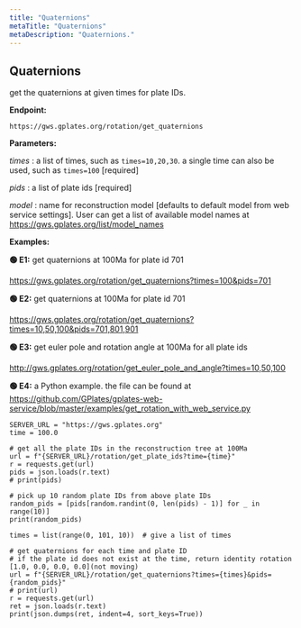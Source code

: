 ```yaml
---
title: "Quaternions"
metaTitle: "Quaternions"
metaDescription: "Quaternions."
---
```


## Quaternions

get the quaternions at given times for plate IDs.

**Endpoint:**

    https://gws.gplates.org/rotation/get_quaternions

**Parameters:**

*times* : a list of times, such as `times=10,20,30`. a single time can also be used, such as `times=100` [required]

*pids* : a list of plate ids [required]

*model* : name for reconstruction model [defaults to default model from web service settings]. 
User can get a list of available model names at <https://gws.gplates.org/list/model_names>
    

**Examples:** 

**&#128994; E1:** get quaternions at 100Ma for plate id 701

<https://gws.gplates.org/rotation/get_quaternions?times=100&pids=701>

**&#128994; E2:** get quaternions at 100Ma for plate id 701

<https://gws.gplates.org/rotation/get_quaternions?times=10,50,100&pids=701,801,901>

**&#128994; E3:** get euler pole and rotation angle at 100Ma for all plate ids

<http://gws.gplates.org/rotation/get_euler_pole_and_angle?times=10,50,100>

**&#128994; E4:** a Python example. the file can be found at <https://github.com/GPlates/gplates-web-service/blob/master/examples/get_rotation_with_web_service.py>



    SERVER_URL = "https://gws.gplates.org"
    time = 100.0

    # get all the plate IDs in the reconstruction tree at 100Ma
    url = f"{SERVER_URL}/rotation/get_plate_ids?time={time}"
    r = requests.get(url)
    pids = json.loads(r.text)
    # print(pids)

    # pick up 10 random plate IDs from above plate IDs
    random_pids = [pids[random.randint(0, len(pids) - 1)] for _ in range(10)]
    print(random_pids)

    times = list(range(0, 101, 10))  # give a list of times

    # get quaternions for each time and plate ID
    # if the plate id does not exist at the time, return identity rotation [1.0, 0.0, 0.0, 0.0](not moving)
    url = f"{SERVER_URL}/rotation/get_quaternions?times={times}&pids={random_pids}"
    # print(url)
    r = requests.get(url)
    ret = json.loads(r.text)
    print(json.dumps(ret, indent=4, sort_keys=True))

